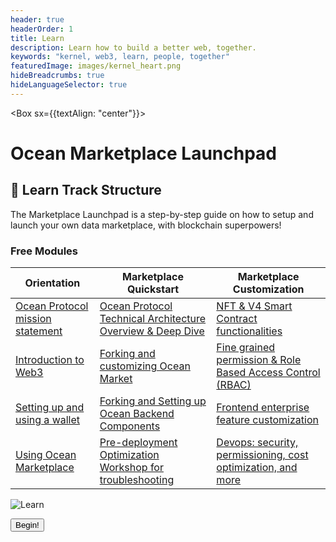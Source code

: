 ```yaml
---
header: true
headerOrder: 1
title: Learn
description: Learn how to build a better web, together.
keywords: "kernel, web3, learn, people, together"
featuredImage: images/kernel_heart.png
hideBreadcrumbs: true
hideLanguageSelector: true
---
```


<Box sx={{textAlign: "center"}}>

# Ocean Marketplace Launchpad



</Box>

## 📖 Learn Track Structure

The Marketplace Launchpad is a step-by-step guide on how to setup and launch your own data marketplace, with blockchain superpowers! 

### Free Modules

| Orientation                                                           | Marketplace Quickstart                                                         | Marketplace Customization |
| ----------------------------------------------------------------------| ----------------------------------------------------------------------         | ---------------------------------------------------------------------- |
| [Ocean Protocol mission statement](/learn/module-0/play-of-pattern)   | [Ocean Protocol Technical Architecture Overview & Deep Dive](/learn/module-1/) | [NFT & V4 Smart Contract functionalities](/learn/module-1/)  |                                
| [Introduction to Web3](/learn/module-1/meaning)                       | [Forking and customizing Ocean Market](/learn/module-1/)                       | [Fine grained permission & Role Based Access Control (RBAC)](/learn/module-1/)  |                            
| [Setting up and using a wallet](/learn/module-2/better-questions)     | [Forking and Setting up Ocean Backend Components](/learn/module-1/)            | [Frontend enterprise feature customization](/learn/module-1/) |        
| [Using Ocean Marketplace](/learn/module-3/intention)                  | [Pre-deployment Optimization Workshop for troubleshooting](/learn/module-1/)   | [Devops: security, permissioning, cost optimization, and more ](/learn/module-1/) |


![Learn](/images/creatures/octopus/octopus-full-light.svg)

<Aligner center>
    <Button to='/learn/module-0/'>Begin!</Button>
</Aligner>
